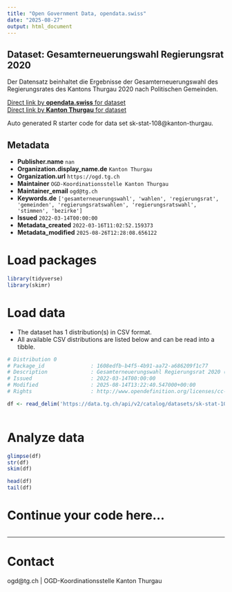 ```yaml
---
title: "Open Government Data, opendata.swiss"
date: "2025-08-27"
output: html_document
---
```


## Dataset: Gesamterneuerungswahl Regierungsrat 2020

Der Datensatz beinhaltet die Ergebnisse der Gesamterneuerungswahl des Regierungsrates des Kantons Thurgau 2020 nach Politischen Gemeinden.

[Direct link by **opendata.swiss** for dataset](https://opendata.swiss/de/dataset/gesamterneuerungwahl-regierungsrat-2020)<br>
[Direct link by **Kanton Thurgau** for dataset](https://data.tg.ch/explore/dataset/sk-stat-108/)

Auto generated R starter code for data set sk-stat-108@kanton-thurgau.

## Metadata

- **Publisher.name** `nan`
- **Organization.display_name.de** `Kanton Thurgau`
- **Organization.url** `https://ogd.tg.ch`
- **Maintainer** `OGD-Koordinationsstelle Kanton Thurgau`
- **Maintainer_email** `ogd@tg.ch`
- **Keywords.de** `['gesamterneuerungswahl', 'wahlen', 'regierungsrat', 'gemeinden', 'regierungsratswahlen', 'regierungsratswahl', 'stimmen', 'bezirke']`
- **Issued** `2022-03-14T00:00:00`
- **Metadata_created** `2022-03-16T11:02:52.159373`
- **Metadata_modified** `2025-08-26T12:28:08.656122`


# Load packages

```r

library(tidyverse)
library(skimr)

```

# Load data

-   The dataset has 1 distribution(s) in CSV format.
-   All available CSV distributions are listed below and can be read into a tibble.

```r

# Distribution 0
# Package_id               : 1608edfb-b4f5-4b91-aa72-a686209f1c77
# Description              : Gesamterneuerungswahl Regierungsrat 2020 (csv)
# Issued                   : 2022-03-14T00:00:00
# Modified                 : 2025-08-14T13:22:40.547000+00:00
# Rights                   : http://www.opendefinition.org/licenses/cc-by/

df <- read_delim('https://data.tg.ch/api/v2/catalog/datasets/sk-stat-108/exports/csv?use_labels=true')



```

# Analyze data

```r

glimpse(df)
str(df)
skim(df)

head(df)
tail(df)

```

# Continue your code here...

```r

```

------------------------------------------------------------------------

# Contact

ogd@tg.ch | OGD-Koordinationsstelle Kanton Thurgau
